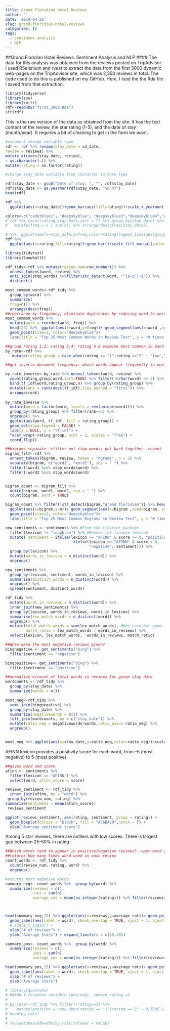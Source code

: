 ```yaml
---
title: Grand Floridian Hotel Reviews
author: ''
date: '2019-04-26'
slug: grand-floridian-hotel-reviews
categories: []
tags:
  - sentiment analysis
  - NLP
---
```

##Grand Floridian Hotel Reviews: Sentiment Analysis and NLP
#### The data for this analysis was obtained from the reviews posted on TripAdvisor. I used RSelenium and rvest to extract the data from the first 3000 dynamic web-pages on the TripAdvisor site, which was 2,350 reviews in total. The code used to do this is published on my GitHub. Here, I load the the Rda file I saved from that extraction. 
```r
library(tidyverse)
library(zoo)
library(knitr)
rdf<-readRDS("first_3000.Rda")
str(rdf)
```
This is the raw version of the data as obtained from the site: it has the text content of the review, the star rating (1-5), and the date of stay (month/year).
It requires a bit of cleaning to get in the form we want. 
```r
#rename & change variable type
rdf <- rdf %>% rename(stay_date = id_date,
review = reviews) %>%
mutate_at(vars(stay_date, review),
~ as.character(.)) %>%
mutate(rating = as.factor(rating))

#change stay_date variable from character to date type

rdf$stay_date <- gsub("Date of stay: ", "", rdf$stay_date)
rdf$stay_date <- as.yearmon(rdf$stay_date, "%b %Y")
head(rdf)

```

```r
rdf %>% 
  ggplot(aes(x=stay_date))+geom_bar(aes(fill=rating))+scale_x_yearmon(format = "%b-%y")
```

```r
colors<-c("cadetblue1", "deepskyblue", "deepskyblue3","deepskyblue4","dodgerblue3")
# rdf %>% count(rating,stay_date,sort = T) %>% group_by(stay_date) %>%
#   mutate(freq = n / sum(n)) %>% arrange(desc(freq,stay_date))

# %>%  ggplot(aes(x=stay_date,y=freq,color=rating))+geom_line(aes(group=rating))+scale_x_yearmon(format = "%b-%y")
rdf %>% 
  ggplot(aes(x=rating,fill=rating))+geom_bar()+scale_fill_manual(values=colors)
```

```r
library(tidytext)
library(SnowballC)

rdf_tidy<-rdf %>% mutate(review_num=row_number()) %>%
  unnest_tokens(word, review) %>%
  anti_join(stop_words) %>%filter(str_detect(word, "^[a-z']+$")) %>% 
  distinct() 

most_common_words<-rdf_tidy %>%
  group_by(word) %>% 
  summarize(
  freq=n()) %>% 
  arrange(desc(freq)) 
##rearrange by frequency, eliminate duplicates by reducing word to word to stem (e.g. stayed to stay)
most_common_words %>% 
  mutate(word = reorder(word, freq)) %>% 
  head(25) %>%  ggplot(aes(x=word,y=freq))+ geom_segment(aes(x=word ,xend=word, y=0, yend=freq),color="black") +
  geom_point(size=3, color="deepskyblue")+
  labs(title = "Top 25 Most Common Words in Review Text", y = "# times used", x="") + coord_flip()

```


```r
##group rating 1,2; rating 3,4; rating 5 & examine most common in each category
by_rate<-rdf %>% 
   mutate(rating_group = case_when(rating == "1"|rating =="2" ~ "low",TRUE~"high")) 

##get inverse document frequency: which words appear frequently in one category but not in the others? (e.g. appears frequently in high reviews but not in low)

by_rate_inverse<-by_rate %>% unnest_tokens(word, review) %>%
  count(rating_group,word,sort=TRUE) %>% filter(!nchar(word) <= 3) %>% 
  bind_tf_idf(word,rating_group,n) %>% group_by(rating_group) %>% 
  mutate(rank = rank(desc(tf_idf),ties.method = "first")) %>%
  arrange(rank)
 
by_rate_inverse %>% 
  mutate(word = factor(word, levels = rev(unique(word)))) %>% 
  group_by(rating_group) %>% filter(rank<=3) %>% 
  ungroup() %>%
  ggplot(aes(word, tf_idf, fill = rating_group)) +
  geom_col(show.legend = FALSE) +
  labs(x = NULL, y = "tf-idf") +
  facet_wrap(~rating_group, ncol = 2, scales = "free") +
  coord_flip()

```


```r
##bigram: separate-->filter out stop words; put back together-->count
bigram_filt<-rdf %>% 
  unnest_tokens(bigram, review, token = "ngrams", n = 2) %>%
  separate(bigram, c("word1", "word2"), sep = " ") %>% 
  filter(!word1 %in% stop_words$word) %>%
  filter(!word2 %in% stop_words$word) 


bigram_count <- bigram_filt %>%
  unite(bigram, word1, word2, sep = " ") %>%
  count(bigram, sort = TRUE)

bigram_count %>% filter(!str_detect(bigram,"grand floridian")) %>% head(25) %>%  mutate(bigram = reorder(bigram, n)) %>% 
  ggplot(aes(x=bigram,y=n))+ geom_segment(aes(x=bigram ,xend=bigram, y=0, yend=n),color="black") +
  geom_point(size=3, color="deepskyblue")+
  labs(title = "Top 25 Most Common Bigrams in Review Text", y = "# times used", x="") + coord_flip()


```

```r

new_sentiments <- sentiments %>% #From the tidytext package
  filter(lexicon != "loughran") %>% #Remove the finance lexicon
  mutate( sentiment = ifelse(lexicon == "AFINN" & score >= 0, "positive",
                              ifelse(lexicon == "AFINN" & score < 0,
                                     "negative", sentiment))) %>%
  group_by(lexicon) %>%
  mutate(words_in_lexicon = n_distinct(word)) %>%
  ungroup()

new_sentiments %>%
  group_by(lexicon, sentiment, words_in_lexicon) %>%
  summarise(distinct_words = n_distinct(word)) %>%
  ungroup() %>%
  spread(sentiment, distinct_words) 
```

```r
rdf_tidy %>%
  mutate(words_in_reviews = n_distinct(word)) %>%
  inner_join(new_sentiments) %>%
  group_by(lexicon, words_in_reviews, words_in_lexicon) %>%
  summarise(lex_match_words = n_distinct(word)) %>%
  ungroup() %>%
  mutate(total_match_words = sum(lex_match_words), #Not used but good to have
         match_ratio = lex_match_words / words_in_reviews) %>%
  select(lexicon, lex_match_words,  words_in_reviews, match_ratio)
```

```r
##When were the most negative reviews given?
bingnegative <- get_sentiments("bing") %>% 
  filter(sentiment == "negative")

bingpositive<- get_sentiments("bing") %>% 
  filter(sentiment == "positive")

##normalize w/count of total words in reviews for given stay date
wordcounts <- rdf_tidy %>%
  group_by(stay_date) %>%
  summarize(words = n())

most_neg<-rdf_tidy %>%
  semi_join(bingnegative) %>%
  group_by(stay_date) %>%
  summarize(negativewords = n()) %>%
  left_join(wordcounts, by = c("stay_date")) %>%
  mutate(ratio_neg = negativewords/words,ratio_pos=1-ratio_neg) %>%
  ungroup()


most_neg %>% ggplot(aes(x=stay_date,y=ratio_neg,color=ratio_neg))+scale_x_yearmon(format = "%b-%y")+geom_line()
```
AFINN lexicon provides a positivity score for each word, from -5 (most negative) to 5 (most positive)
```r
##gives word and score 
afinn <- sentiments %>%
  filter(lexicon == "AFINN") %>%
  select(word, afinn_score = score)

reviews_sentiment <- rdf_tidy %>%
  inner_join(afinn, by = "word") %>%  
 group_by(review_num, rating) %>%
summarize(sentiment = mean(afinn_score))
 reviews_sentiment

```

```r
ggplot(reviews_sentiment, aes(rating, sentiment, group = rating)) +
  geom_boxplot(colour = "black", fill = "#56B4E9",notch = T) +
  ylab("Average sentiment score")


```
Among 5 star reviews, there are outliers with low scores. There is largest gap between 25-50% in rating 
```r
##Which words tend to appear in positive/negative reviews?-->per-word summary
##returns how many times word used in each review
count_words <- rdf_tidy %>%
  count(review_num, rating, word) %>%
  ungroup() 

#returns most negative words
summary_neg<- count_words %>%  group_by(word) %>%
  summarize(reviews = n(),
            uses = sum(n),
            average_rat = mean(as.integer(rating))) %>% filter(reviews>10) %>% arrange(average_rat)



head(summary_neg,15) %>% ggplot(aes(x=reviews,y=average_rat))+ geom_point() +
  geom_label(aes(label = word), check_overlap = TRUE, vjust = 1, hjust = 0) +
  # scale_x_log10() +
  xlab("# of reviews") +
  ylab("Average Stars") + expand_limits(x = c(10,40))
```

```r
summary_pos<- count_words %>%  group_by(word) %>%
  summarize(reviews = n(),
            uses = sum(n),
            average_rat = mean(as.integer(rating))) %>% filter(reviews>50) %>% arrange(desc(average_rat))

head(summary_pos,15) %>% ggplot(aes(x=reviews,y=average_rat))+ geom_point() +
  geom_label(aes(label = word), check_overlap = TRUE, vjust = 1, hjust = 0) +
  xlab("# of reviews") +
  ylab("Average Stars")
```

```r
# library(quanteda)
# ##Add Y response variable (pos/neg), remove rating =3
# 
# by_rate<-rdf_tidy %>% filter(!rating==3) %>% 
#    mutate(positive = case_when(rating == "1"|rating =="2" ~ 0,TRUE~1)) %>% select(-rating,-stay_date) 
# head(by_rate)
# 
# reviewtokensdfm=dfm(by_rate,tolower = FALSE)

```



